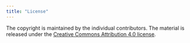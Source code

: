 ```yaml
---
title: "License"
---
```


The copyright is maintained by the individual contributors.
The material is released under the [Creative Commons Attribution 4.0 license](https://creativecommons.org/licenses/by/4.0/).
